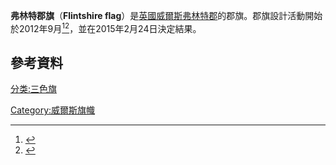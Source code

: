 {{Infobox flag
| Name = Flintshire
| Article = 
| Type = 
| Image = Flag of Flintshire.svg
| Nickname = 
| Morenicks = 
| Use = 
| Symbol = 
| Proportion = 3:5
| Adoption = 2015年2月24日
| Design = 
| Designer = Historic
}}
'''弗林特郡旗'''（'''Flintshire flag'''）是[[英國|英國]][[威爾斯|威爾斯]][[弗林特郡|弗林特郡]]的郡旗。郡旗設計活動開始於2012年9月<ref>{{cite news|url=http://www.flintshirechronicle.co.uk/flintshire-news/local-flintshire-news/2012/09/06/calls-for-flintshire-county-flag-to-be-established-51352-31774644/|title=Calls for Flintshire county flag to be established|publisher=Flintshire Chronicle|accessdate=11 September 2012|archive-date=2012-12-25|archive-url=https://web.archive.org/web/20121225011418/http://www.flintshirechronicle.co.uk/flintshire-news/local-flintshire-news/2012/09/06/calls-for-flintshire-county-flag-to-be-established-51352-31774644/|dead-url=no}}</ref><ref name="ABC">{{cite web|url=http://www.abcounties.co.uk/counties/county-flags/county-flag-proposals?showall=1|author=Association of British Counties|title=County flag proposals|accessdate=11 September 2012}}{{dead link|date=2017年12月 |bot=InternetArchiveBot |fix-attempted=yes }}</ref>，並在2015年2月24日決定結果。 

==參考資料==
{{reflist}}

[[Category:威爾斯旗幟|Category:威爾斯旗幟]]
[[分类:三色旗|分类:三色旗]]